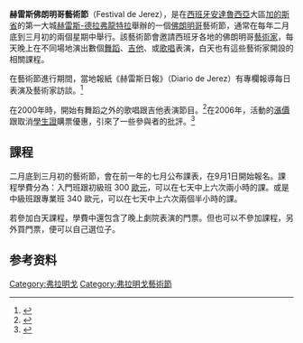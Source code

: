 '''赫雷斯佛朗明哥藝術節'''（Festival de Jerez），是在[[西班牙|西班牙]][[安達魯西亞|安達魯西亞]]大區[[加的斯省|加的斯省]]的第一大城[[赫雷斯-德拉弗龍特拉|赫雷斯-德拉弗龍特拉]]舉辦的一個[[佛朗明哥|佛朗明哥]]藝術節，通常在每年二月底到三月初的兩個星期中舉行。該藝術節會邀請西班牙各地的佛朗明哥[[藝術家|藝術家]]，每天晚上在不同場地演出數個[[舞蹈|舞蹈]]、[[吉他|吉他]]、或[[歌唱|歌唱]]表演，白天也有這些藝術家開設的相關課程。

在藝術節進行期間，當地報紙《赫雷斯日報》（Diario de Jerez）有專欄報導每日表演及藝術家訪談。<ref>{{cite web | url=http://www.diariodejerez.es/xvfestivalflamencojerez | title=Diario de Jerez 的第十五屆 festival de jerez 專欄網路版。 | accessdate=2012-01-24 | deadurl=yes | archiveurl=https://web.archive.org/web/20120125100559/http://www.diariodejerez.es/xvfestivalflamencojerez | archivedate=2012-01-25 }}</ref>

在2000年時，開始有舞蹈之外的歌唱跟吉他表演節目。<ref>{{cite web | url=http://www.flamenco-world.com/magazine/live/jerez/2000/jerez.htm | title=2000 年開始有歌唱跟吉他表演節目。 | accessdate=2012-01-15 | deadurl=yes | archiveurl=https://web.archive.org/web/20120308224036/http://www.flamenco-world.com/magazine/live/jerez/2000/jerez.htm | archivedate=2012-03-08 }}</ref>在2006年，活動的[[漲價|漲價]]跟取消[[學生證|學生證]]購票優惠，引來了一些參與者的批評。<ref>{{cite web | url=http://mypaper.pchome.com.tw/lucia0501/post/1266114225 | title=2006 年的漲價 | accessdate=2012-01-15}}</ref>

== 課程 ==
二月底到三月初的藝術節，會在前一年的七月公布課表，在9月1日開始報名。課程學費分為：入門班跟初級班 300 [[歐元|歐元]]，可以在七天中上六次兩小時的課。或是中級班跟專業班 340 歐元，可以在七天中上六次兩個半小時的課。

若參加白天課程，學費中還包含了晚上劇院表演的門票。但也可以不參加課程，另外買門票，便可以自己選位子。

== 参考资料 ==
<references/>

[[Category:弗拉明戈|Category:弗拉明戈]]
[[Category:弗拉明戈藝術節|Category:弗拉明戈藝術節]]